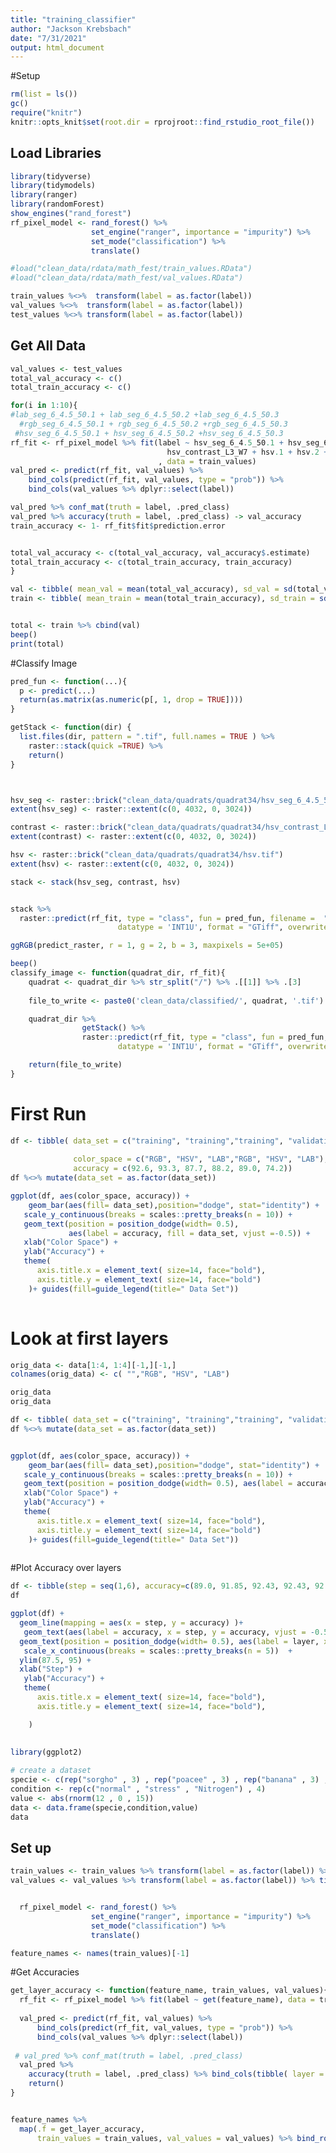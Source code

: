 ```yaml
---
title: "training_classifier"
author: "Jackson Krebsbach"
date: "7/31/2021"
output: html_document
---
```


#Setup
```r
rm(list = ls())
gc()
require("knitr")
knitr::opts_knit$set(root.dir = rprojroot::find_rstudio_root_file())
```

## Load Libraries
```r
library(tidyverse)
library(tidymodels)
library(ranger)
library(randomForest)
show_engines("rand_forest")
rf_pixel_model <- rand_forest() %>%
                  set_engine("ranger", importance = "impurity") %>%
                  set_mode("classification") %>%
                  translate()

#load("clean_data/rdata/math_fest/train_values.RData")
#load("clean_data/rdata/math_fest/val_values.RData")

train_values %<>%  transform(label = as.factor(label)) 
val_values %<>%  transform(label = as.factor(label)) 
test_values %<>% transform(label = as.factor(label))
```


## Get All Data
```r

val_values <- test_values
total_val_accuracy <- c()
total_train_accuracy <- c()

for(i in 1:10){
#lab_seg_6_4.5_50.1 + lab_seg_6_4.5_50.2 +lab_seg_6_4.5_50.3
  #rgb_seg_6_4.5_50.1 + rgb_seg_6_4.5_50.2 +rgb_seg_6_4.5_50.3
 #hsv_seg_6_4.5_50.1 + hsv_seg_6_4.5_50.2 +hsv_seg_6_4.5_50.3
rf_fit <- rf_pixel_model %>% fit(label ~ hsv_seg_6_4.5_50.1 + hsv_seg_6_4.5_50.2 +hsv_seg_6_4.5_50.3 +
                                   hsv_contrast_L3_W7 + hsv.1 + hsv.2 + hsv.3
                                 , data = train_values)
val_pred <- predict(rf_fit, val_values) %>% 
    bind_cols(predict(rf_fit, val_values, type = "prob")) %>%
    bind_cols(val_values %>% dplyr::select(label)) 

val_pred %>% conf_mat(truth = label, .pred_class) 
val_pred %>% accuracy(truth = label, .pred_class) -> val_accuracy
train_accuracy <- 1- rf_fit$fit$prediction.error


total_val_accuracy <- c(total_val_accuracy, val_accuracy$.estimate)
total_train_accuracy <- c(total_train_accuracy, train_accuracy)
}

val <- tibble( mean_val = mean(total_val_accuracy), sd_val = sd(total_val_accuracy))
train <- tibble( mean_train = mean(total_train_accuracy), sd_train = sd(total_train_accuracy))


total <- train %>% cbind(val)
beep()
print(total)
```


#Classify Image
```r

pred_fun <- function(...){
  p <- predict(...)
  return(as.matrix(as.numeric(p[, 1, drop = TRUE]))) 
}

getStack <- function(dir) {
  list.files(dir, pattern = ".tif", full.names = TRUE ) %>% 
    raster::stack(quick =TRUE) %>%
    return()
}



hsv_seg <- raster::brick("clean_data/quadrats/quadrat34/hsv_seg_6_4.5_50.tif")
extent(hsv_seg) <- raster::extent(c(0, 4032, 0, 3024))

contrast <- raster::brick("clean_data/quadrats/quadrat34/hsv_contrast_L3_W7.tif")
extent(contrast) <- raster::extent(c(0, 4032, 0, 3024))

hsv <- raster::brick("clean_data/quadrats/quadrat34/hsv.tif")
extent(hsv) <- raster::extent(c(0, 4032, 0, 3024))

stack <- stack(hsv_seg, contrast, hsv)


stack %>% 
  raster::predict(rf_fit, type = "class", fun = pred_fun, filename =  "outputs/forward_selection/classified34.tif", 
                        datatype = 'INT1U', format = "GTiff", overwrite = TRUE)  -> predict_raster

ggRGB(predict_raster, r = 1, g = 2, b = 3, maxpixels = 5e+05) 

beep()
classify_image <- function(quadrat_dir, rf_fit){
    quadrat <- quadrat_dir %>% str_split("/") %>% .[[1]] %>% .[3]
    
    file_to_write <- paste0('clean_data/classified/', quadrat, '.tif')

    quadrat_dir %>% 
                getStack() %>%
                raster::predict(rf_fit, type = "class", fun = pred_fun, filename =  file_to_write, 
                        datatype = 'INT1U', format = "GTiff", overwrite = TRUE) 

    return(file_to_write)
}


```

# First Run
```r

df <- tibble( data_set = c("training", "training","training", "validation","validation", "validation"),
              
              color_space = c("RGB", "HSV", "LAB","RGB", "HSV", "LAB"),
              accuracy = c(92.6, 93.3, 87.7, 88.2, 89.0, 74.2))
df %<>% mutate(data_set = as.factor(data_set))
```


```r
ggplot(df, aes(color_space, accuracy)) + 
    geom_bar(aes(fill= data_set),position="dodge", stat="identity") +
   scale_y_continuous(breaks = scales::pretty_breaks(n = 10)) + 
   geom_text(position = position_dodge(width= 0.5),
             aes(label = accuracy, fill = data_set, vjust =-0.5)) +
   xlab("Color Space") +
   ylab("Accuracy") +
   theme(
      axis.title.x = element_text( size=14, face="bold"),
      axis.title.y = element_text( size=14, face="bold")
    )+ guides(fill=guide_legend(title=" Data Set"))
  

```




# Look at first layers
```r


orig_data <- data[1:4, 1:4][-1,][-1,]
colnames(orig_data) <- c( "","RGB", "HSV", "LAB")

orig_data
orig_data 

df <- tibble( data_set = c("training", "training","training", "validation","validation", "validation"), color_space = c("RGB", "HSV", "LAB","RGB", "HSV", "LAB"), accuracy = c(92.6, 93.3, 87.7, 88.2, 89.0, 74.2))
df %<>% mutate(data_set = as.factor(data_set))


ggplot(df, aes(color_space, accuracy)) + 
    geom_bar(aes(fill= data_set),position="dodge", stat="identity") +
   scale_y_continuous(breaks = scales::pretty_breaks(n = 10)) + 
   geom_text(position = position_dodge(width= 0.5), aes(label = accuracy, fill = data_set, vjust =-0.5)) +
   xlab("Color Space") +
   ylab("Accuracy") +
   theme(
      axis.title.x = element_text( size=14, face="bold"),
      axis.title.y = element_text( size=14, face="bold")
    )+ guides(fill=guide_legend(title=" Data Set"))
  

```


#Plot Accuracy over layers
```r


df <- tibble(step = seq(1,6), accuracy=c(89.0, 91.85, 92.43, 92.43, 92.55, 92.92), layer= c("hsv", " + contrast (7)", " + hsv segmented", " + contrast (5)", " + lab segmented", " + contrast (3)"))
df

ggplot(df) +
  geom_line(mapping = aes(x = step, y = accuracy) )+ 
   geom_text(aes(label = accuracy, x = step, y = accuracy, vjust = -0.5)) + 
  geom_text(position = position_dodge(width= 0.5), aes(label = layer, x = step, y = accuracy, vjust = -3), color = "brown", size = 3.5) + 
   scale_x_continuous(breaks = scales::pretty_breaks(n = 5))  +
  ylim(87.5, 95) +
  xlab("Step") +
   ylab("Accuracy") +
   theme(
      axis.title.x = element_text( size=14, face="bold"),
      axis.title.y = element_text( size=14, face="bold"),

    )
  
```

```r
library(ggplot2)
 
# create a dataset
specie <- c(rep("sorgho" , 3) , rep("poacee" , 3) , rep("banana" , 3) , rep("triticum" , 3) )
condition <- rep(c("normal" , "stress" , "Nitrogen") , 4)
value <- abs(rnorm(12 , 0 , 15))
data <- data.frame(specie,condition,value)
data

```


## Set up
```r
train_values <- train_values %>% transform(label = as.factor(label)) %>% tibble()
val_values <- val_values %>% transform(label = as.factor(label)) %>% tibble() 


  rf_pixel_model <- rand_forest() %>%
                  set_engine("ranger", importance = "impurity") %>%
                  set_mode("classification") %>%
                  translate()

feature_names <- names(train_values)[-1]

```


#Get Accuracies
```r
get_layer_accuracy <- function(feature_name, train_values, val_values){
  rf_fit <- rf_pixel_model %>% fit(label ~ get(feature_name), data = train_values)
  
  val_pred <- predict(rf_fit, val_values) %>% 
      bind_cols(predict(rf_fit, val_values, type = "prob")) %>%
      bind_cols(val_values %>% dplyr::select(label)) 
    
 # val_pred %>% conf_mat(truth = label, .pred_class)
  val_pred %>% 
    accuracy(truth = label, .pred_class) %>% bind_cols(tibble( layer = feature_name)) %>%
    return()
}


feature_names %>% 
  map(.f = get_layer_accuracy,
      train_values = train_values, val_values = val_values) %>% bind_rows() -> accuracies

```


